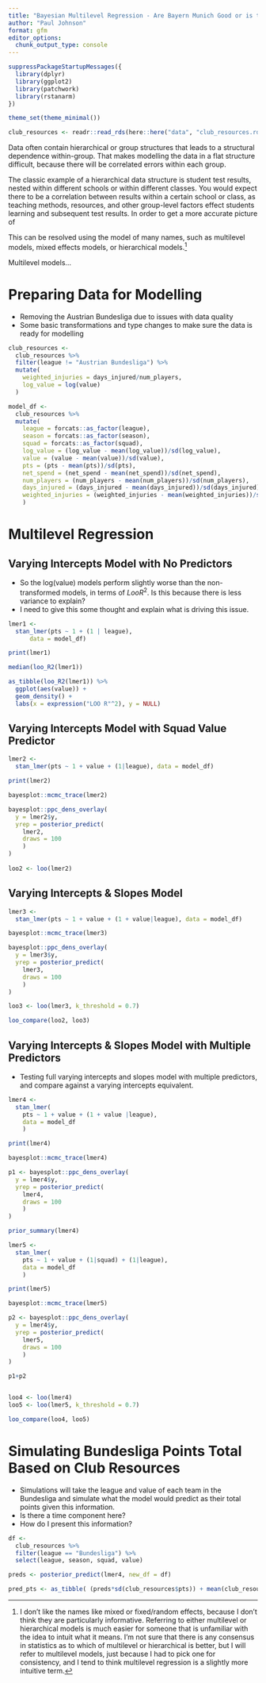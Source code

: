 ```yaml
---
title: "Bayesian Multilevel Regression - Are Bayern Munich Good or is the Bundesliga Bad?"
author: "Paul Johnson"
format: gfm
editor_options: 
  chunk_output_type: console
---
```


```r
suppressPackageStartupMessages({
  library(dplyr)
  library(ggplot2)
  library(patchwork)
  library(rstanarm)
})

theme_set(theme_minimal())

club_resources <- readr::read_rds(here::here("data", "club_resources.rds"))

```

Data often contain hierarchical or group structures that leads to a structural dependence within-group. That makes modelling the data in a flat structure difficult, because there will be correlated errors within each group.

The classic example of a hierarchical data structure is student test results, nested within different schools or within different classes. You would expect there to be a correlation between results within a certain school or class, as teaching methods, resources, and other group-level factors effect students learning and subsequent test results. In order to get a more accurate picture of 
 
This can be resolved using the model of many names, such as multilevel models, mixed effects models, or hierarchical models.[^1] 

[^1]: I don't like the names like mixed or fixed/random effects, because I don't think they are particularly informative. Referring to either multilevel or hierarchical models is much easier for someone that is unfamiliar with the idea to intuit what it means. I'm not sure that there is any consensus in statistics as to which of multilevel or hierarchical is better, but I will refer to multilevel models, just because I had to pick one for consistency, and I tend to think multilevel regression is a slightly more intuitive term.

Multilevel models...


# Preparing Data for Modelling

-   Removing the Austrian Bundesliga due to issues with data quality
-   Some basic transformations and type changes to make sure the data is ready for modelling

```r

club_resources <-
  club_resources %>%
  filter(league != "Austrian Bundesliga") %>%
  mutate(
    weighted_injuries = days_injured/num_players,
    log_value = log(value)
  )

model_df <- 
  club_resources %>%
  mutate(
    league = forcats::as_factor(league),
    season = forcats::as_factor(season),
    squad = forcats::as_factor(squad),
    log_value = (log_value - mean(log_value))/sd(log_value),
    value = (value - mean(value))/sd(value),
    pts = (pts - mean(pts))/sd(pts),
    net_spend = (net_spend - mean(net_spend))/sd(net_spend),
    num_players = (num_players - mean(num_players))/sd(num_players),
    days_injured = (days_injured - mean(days_injured))/sd(days_injured),
    weighted_injuries = (weighted_injuries - mean(weighted_injuries))/sd(weighted_injuries)
    )

```

# Multilevel Regression

## Varying Intercepts Model with No Predictors

-   So the log(value) models perform slightly worse than the non-transformed models, in terms of $Loo R^2$. Is this because there is less variance to explain?
-   I need to give this some thought and explain what is driving this issue.

```r

lmer1 <-
  stan_lmer(pts ~ 1 + (1 | league),
      data = model_df)  

print(lmer1)

median(loo_R2(lmer1))

as_tibble(loo_R2(lmer1)) %>%
  ggplot(aes(value)) +
  geom_density() +
  labs(x = expression("LOO R"^2), y = NULL)

```

## Varying Intercepts Model with Squad Value Predictor

```r

lmer2 <- 
  stan_lmer(pts ~ 1 + value + (1|league), data = model_df)

print(lmer2)

bayesplot::mcmc_trace(lmer2)

bayesplot::ppc_dens_overlay(
  y = lmer2$y,
  yrep = posterior_predict(
    lmer2,
    draws = 100
    )
)
 
loo2 <- loo(lmer2)
```

## Varying Intercepts & Slopes Model

```r

lmer3 <- 
  stan_lmer(pts ~ 1 + value + (1 + value|league), data = model_df)

bayesplot::mcmc_trace(lmer3)

bayesplot::ppc_dens_overlay(
  y = lmer3$y,
  yrep = posterior_predict(
    lmer3,
    draws = 100
    )
)

loo3 <- loo(lmer3, k_threshold = 0.7)

loo_compare(loo2, loo3)
```

## Varying Intercepts & Slopes Model with Multiple Predictors

-   Testing full varying intercepts and slopes model with multiple predictors, and compare against a varying intercepts equivalent.

```r

lmer4 <- 
  stan_lmer(
    pts ~ 1 + value + (1 + value |league),
    data = model_df
    )

print(lmer4)

bayesplot::mcmc_trace(lmer4)

p1 <- bayesplot::ppc_dens_overlay(
  y = lmer4$y,
  yrep = posterior_predict(
    lmer4,
    draws = 100
    )
)

prior_summary(lmer4)

```


```r

lmer5 <- 
  stan_lmer(
    pts ~ 1 + value + (1|squad) + (1|league),
    data = model_df
    )

print(lmer5)

bayesplot::mcmc_trace(lmer5)

p2 <- bayesplot::ppc_dens_overlay(
  y = lmer4$y,
  yrep = posterior_predict(
    lmer5,
    draws = 100
    )
)

p1+p2


loo4 <- loo(lmer4)
loo5 <- loo(lmer5, k_threshold = 0.7)

loo_compare(loo4, loo5)

```

# Simulating Bundesliga Points Total Based on Club Resources

-   Simulations will take the league and value of each team in the Bundesliga and simulate what the model would predict as their total points given this information.
-   Is there a time component here?
-   How do I present this information?

```r

df <- 
  club_resources %>%
  filter(league == "Bundesliga") %>%
  select(league, season, squad, value)

preds <- posterior_predict(lmer4, new_df = df)

pred_pts <- as_tibble( (preds*sd(club_resources$pts)) + mean(club_resources$pts) )

```
